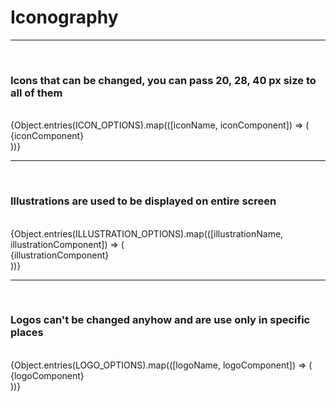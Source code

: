 

<Meta title='global/Iconography' />

# Iconography

<hr />
<br />
<div>
  <h3>Icons that can be changed, you can pass 20, 28, 40 px size to all of them</h3>
</div>
<br />
<IconGallery>
  {Object.entries(ICON_OPTIONS).map(([iconName, iconComponent]) => (
    <IconItem name={iconName} key={iconName}>
      <div className={styles.iconItemStyle}>{iconComponent}</div>
    </IconItem>
  ))}
</IconGallery>

<hr />
<br />
<div>
  <h3>Illustrations are used to be displayed on entire screen</h3>
</div>
<br />

<IconGallery>
  {Object.entries(ILLUSTRATION_OPTIONS).map(([illustrationName, illustrationComponent]) => (
    <IconItem name={illustrationName} key={illustrationName}>
      <div className={styles.iconItemStyle}>{illustrationComponent}</div>
    </IconItem>
  ))}
</IconGallery>

<hr />
<br />
<div>
  <h3>Logos can't be changed anyhow and are use only in specific places</h3>
</div>
<br />

<IconGallery>
  {Object.entries(LOGO_OPTIONS).map(([logoName, logoComponent]) => (
    <IconItem name={logoName} key={logoName}>
      <div className={styles.iconItemStyle}>{logoComponent}</div>
    </IconItem>
  ))}
</IconGallery>
